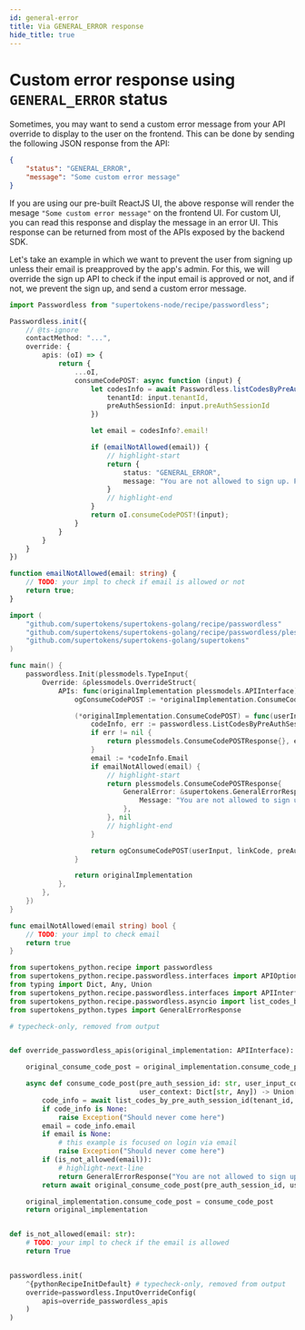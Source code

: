 ```yaml
---
id: general-error
title: Via GENERAL_ERROR response
hide_title: true
---
```



# Custom error response using `GENERAL_ERROR` status

Sometimes, you may want to send a custom error message from your API override to display to the user on the frontend. This can be done by sending the following JSON response from the API:
```json
{
    "status": "GENERAL_ERROR",
    "message": "Some custom error message"
}
```

If you are using our pre-built ReactJS UI, the above response will render the mesage `"Some custom error message"` on the frontend UI. For custom UI, you can read this response and display the message in an error UI. This response can be returned from most of the APIs exposed by the backend SDK.

Let's take an example in which we want to prevent the user from signing up unless their email is preapproved by the app's admin. For this, we will override the sign up API to check if the input email is approved or not, and if not, we prevent the sign up, and send a custom error message.

<BackendSDKTabs>
<TabItem value="nodejs">

```ts
import Passwordless from "supertokens-node/recipe/passwordless";

Passwordless.init({
    // @ts-ignore
    contactMethod: "...",
    override: {
        apis: (oI) => {
            return {
                ...oI,
                consumeCodePOST: async function (input) {
                    let codesInfo = await Passwordless.listCodesByPreAuthSessionId({
                        tenantId: input.tenantId,
                        preAuthSessionId: input.preAuthSessionId
                    })

                    let email = codesInfo?.email!

                    if (emailNotAllowed(email)) {
                        // highlight-start
                        return {
                            status: "GENERAL_ERROR",
                            message: "You are not allowed to sign up. Please contact the app's admin to get permission"
                        }
                        // highlight-end
                    }
                    return oI.consumeCodePOST!(input);
                }
            }
        }
    }
})

function emailNotAllowed(email: string) {
    // TODO: your impl to check if email is allowed or not
    return true;
}
```

</TabItem>
<TabItem value="go">

```go
import (
	"github.com/supertokens/supertokens-golang/recipe/passwordless"
	"github.com/supertokens/supertokens-golang/recipe/passwordless/plessmodels"
	"github.com/supertokens/supertokens-golang/supertokens"
)

func main() {
	passwordless.Init(plessmodels.TypeInput{
		Override: &plessmodels.OverrideStruct{
			APIs: func(originalImplementation plessmodels.APIInterface) plessmodels.APIInterface {
				ogConsumeCodePOST := *originalImplementation.ConsumeCodePOST

				(*originalImplementation.ConsumeCodePOST) = func(userInput *plessmodels.UserInputCodeWithDeviceID, linkCode *string, preAuthSessionID string, tenantId string, options plessmodels.APIOptions, userContext supertokens.UserContext) (plessmodels.ConsumeCodePOSTResponse, error) {
					codeInfo, err := passwordless.ListCodesByPreAuthSessionID(tenantId, preAuthSessionID)
					if err != nil {
						return plessmodels.ConsumeCodePOSTResponse{}, err
					}
					email := *codeInfo.Email
					if emailNotAllowed(email) {
						// highlight-start
						return plessmodels.ConsumeCodePOSTResponse{
							GeneralError: &supertokens.GeneralErrorResponse{
								Message: "You are not allowed to sign up. Please contact the app's admin to get permission",
							},
						}, nil
						// highlight-end
					}

					return ogConsumeCodePOST(userInput, linkCode, preAuthSessionID, tenantId, options, userContext)
				}

				return originalImplementation
			},
		},
	})
}

func emailNotAllowed(email string) bool {
	// TODO: your impl to check email
	return true
}
```

</TabItem>
<TabItem value="python">

```python
from supertokens_python.recipe import passwordless
from supertokens_python.recipe.passwordless.interfaces import APIOptions, ConsumeCodePostOkResult, ConsumeCodePostRestartFlowError, ConsumeCodePostIncorrectUserInputCodeError, ConsumeCodePostExpiredUserInputCodeError
from typing import Dict, Any, Union
from supertokens_python.recipe.passwordless.interfaces import APIInterface
from supertokens_python.recipe.passwordless.asyncio import list_codes_by_pre_auth_session_id
from supertokens_python.types import GeneralErrorResponse

# typecheck-only, removed from output


def override_passwordless_apis(original_implementation: APIInterface):

    original_consume_code_post = original_implementation.consume_code_post

    async def consume_code_post(pre_auth_session_id: str, user_input_code: Union[str, None], device_id: Union[str, None], link_code: Union[str, None], tenant_id: str, api_options: APIOptions,
                                user_context: Dict[str, Any]) -> Union[ConsumeCodePostOkResult, ConsumeCodePostRestartFlowError, GeneralErrorResponse, ConsumeCodePostIncorrectUserInputCodeError, ConsumeCodePostExpiredUserInputCodeError]:
        code_info = await list_codes_by_pre_auth_session_id(tenant_id, pre_auth_session_id)
        if code_info is None:
            raise Exception("Should never come here")
        email = code_info.email
        if email is None:
            # this example is focused on login via email
            raise Exception("Should never come here")
        if (is_not_allowed(email)):
            # highlight-next-line
            return GeneralErrorResponse("You are not allowed to sign up. Please contact the app's admin to get permission")
        return await original_consume_code_post(pre_auth_session_id, user_input_code, device_id, link_code, tenant_id, api_options, user_context)

    original_implementation.consume_code_post = consume_code_post
    return original_implementation


def is_not_allowed(email: str):
    # TODO: your impl to check if the email is allowed
    return True


passwordless.init(
    ^{pythonRecipeInitDefault} # typecheck-only, removed from output
    override=passwordless.InputOverrideConfig(
        apis=override_passwordless_apis
    )
)
```

</TabItem>
</BackendSDKTabs>